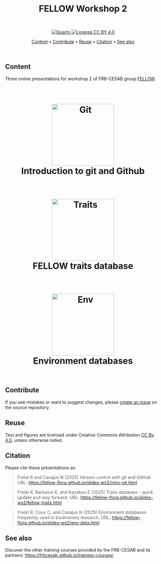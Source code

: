 <h1 align="center">
  <br>FELLOW Workshop 2<br>
</h1>

<br>

<p align="center">
  <a href="https://quarto.org/">
    <img src="https://img.shields.io/badge/Made%20with-Quarto-blue.svg" alt="Quarto">
  </a>
  <a href="https://choosealicense.com/licenses/cc-by-4.0/">
    <img src="https://img.shields.io/badge/License-CC%20BY%204.0-green.svg" alt="License CC BY 4.0">
  </a>
</p>



<p align="center">
  <a href="#content">Content</a> •
  <a href="#contribute">Contribute</a> •
  <a href="#reuse">Reuse</a> •
  <a href="#citation">Citation</a> •
  <a href="#see-also">See also</a>
</p>

<br>


## Content

Three online presentations for workshop 2 of FRB-CESAB group [FELLOW](https://www.fondationbiodiversite.fr/la-frb-en-action/programmes-et-projets/le-cesab/fellow/).


<h1 align="center">
  <br>
  <a href="https://fellow-flora.github.io/slides-ws2/intro-git.html"><img src="img/git-logo.png" alt="Git" width="200"></a>
  <br>Introduction to git and Github<br>
</h1>


<h1 align="center">
  <br>
  <a href="https://fellow-flora.github.io/slides-ws2/fellow-traits.html"><img src="img/fellow-logo.png" alt="Traits" width="200"></a>
  <br>FELLOW traits database<br>
</h1>


<h1 align="center">
  <br>
  <a href="https://fellow-flora.github.io/slides-ws2/env-data.html"><img src="img/logo-dataenv-title.png" alt="Env" width="200"></a>
  <br>Environment databases<br>
</h1>



<br>

## Contribute

If you see mistakes or want to suggest changes, please [create an issue](https://github.com/FELLOW-flora/slides-ws2/issues/new) on the source repository.


## Reuse

Text and figures are licensed under Creative Commons Attribution [CC By 4.0](https://creativecommons.org/licenses/by/4.0/), unless otherwise noted.


## Citation

Please cite these presentations as:

> Frelat R and Casajus N (2025) Version control with git and GitHub. URL: <https://fellow-flora.github.io/slides-ws2/intro-git.html>

> Frelat R, Barkaoui K, and Kazakou E (2025) Traits database - quick update and way forward. URL: <https://fellow-flora.github.io/slides-ws2/fellow-traits.html>

> Frelat R, Coux C, and Casajus N (2025) Environment databases frequently used in biodiversity research. URL: <https://fellow-flora.github.io/slides-ws2/env-data.html>  


## See also

Discover the other training courses provided by the FRB-CESAB and its partners: <https://frbcesab.github.io/training-courses/>
